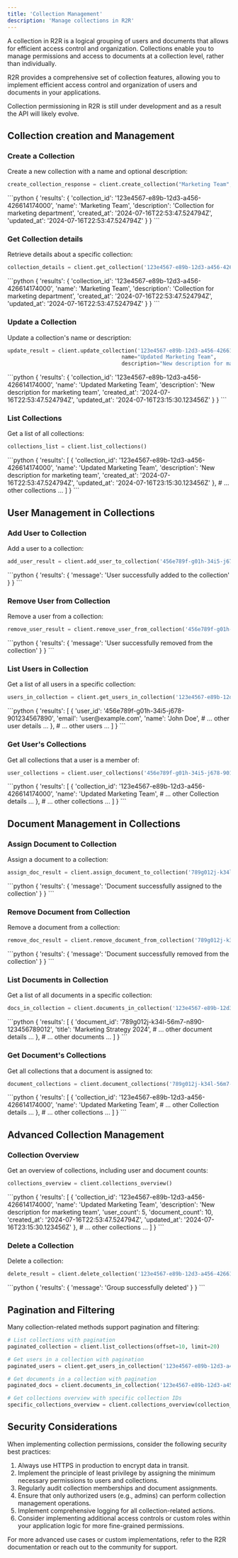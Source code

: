 ```yaml
---
title: 'Collection Management'
description: 'Manage collections in R2R'
---
```


A collection in R2R is a logical grouping of users and documents that allows for efficient access control and organization. Collections enable you to manage permissions and access to documents at a collection level, rather than individually.

R2R provides a comprehensive set of collection features, allowing you to implement efficient access control and organization of users and documents in your applications.


<Note>
Collection permissioning in R2R is still under development and as a result the API will likely evolve.
</Note>


## Collection creation and Management

### Create a Collection

Create a new collection with a name and optional description:

```python
create_collection_response = client.create_collection("Marketing Team", "Collection for marketing department")
```

<AccordionGroup>
  <Accordion title="Response">
    <ResponseField name="response" type="dict">
      ```python
      {
        'results': {
          'collection_id': '123e4567-e89b-12d3-a456-426614174000',
          'name': 'Marketing Team',
          'description': 'Collection for marketing department',
          'created_at': '2024-07-16T22:53:47.524794Z',
          'updated_at': '2024-07-16T22:53:47.524794Z'
        }
      }
      ```
    </ResponseField>
  </Accordion>
</AccordionGroup>

### Get Collection details

Retrieve details about a specific collection:

```python
collection_details = client.get_collection('123e4567-e89b-12d3-a456-426614174000')
```

<AccordionGroup>
  <Accordion title="Response">
    <ResponseField name="response" type="dict">
      ```python
      {
        'results': {
          'collection_id': '123e4567-e89b-12d3-a456-426614174000',
          'name': 'Marketing Team',
          'description': 'Collection for marketing department',
          'created_at': '2024-07-16T22:53:47.524794Z',
          'updated_at': '2024-07-16T22:53:47.524794Z'
        }
      }
      ```
    </ResponseField>
  </Accordion>
</AccordionGroup>

### Update a Collection

Update a collection's name or description:

```python
update_result = client.update_collection('123e4567-e89b-12d3-a456-426614174000',
                                    name="Updated Marketing Team",
                                    description="New description for marketing team")
```

<AccordionGroup>
  <Accordion title="Response">
    <ResponseField name="response" type="dict">
      ```python
      {
        'results': {
          'collection_id': '123e4567-e89b-12d3-a456-426614174000',
          'name': 'Updated Marketing Team',
          'description': 'New description for marketing team',
          'created_at': '2024-07-16T22:53:47.524794Z',
          'updated_at': '2024-07-16T23:15:30.123456Z'
        }
      }
      ```
    </ResponseField>
  </Accordion>
</AccordionGroup>

### List Collections

Get a list of all collections:

```python
collections_list = client.list_collections()
```

<AccordionGroup>
  <Accordion title="Response">
    <ResponseField name="response" type="dict">
      ```python
      {
        'results': [
          {
            'collection_id': '123e4567-e89b-12d3-a456-426614174000',
            'name': 'Updated Marketing Team',
            'description': 'New description for marketing team',
            'created_at': '2024-07-16T22:53:47.524794Z',
            'updated_at': '2024-07-16T23:15:30.123456Z'
          },
          # ... other collections ...
        ]
      }
      ```
    </ResponseField>
  </Accordion>
</AccordionGroup>

## User Management in Collections

### Add User to Collection

Add a user to a collection:

```python
add_user_result = client.add_user_to_collection('456e789f-g01h-34i5-j678-901234567890', '123e4567-e89b-12d3-a456-426614174000')
```

<AccordionGroup>
  <Accordion title="Response">
    <ResponseField name="response" type="dict">
      ```python
      {
        'results': {
          'message': 'User successfully added to the collection'
        }
      }
      ```
    </ResponseField>
  </Accordion>
</AccordionGroup>

### Remove User from Collection

Remove a user from a collection:

```python
remove_user_result = client.remove_user_from_collection('456e789f-g01h-34i5-j678-901234567890', '123e4567-e89b-12d3-a456-426614174000')
```

<AccordionGroup>
  <Accordion title="Response">
    <ResponseField name="response" type="dict">
      ```python
      {
        'results': {
          'message': 'User successfully removed from the collection'
        }
      }
      ```
    </ResponseField>
  </Accordion>
</AccordionGroup>

### List Users in Collection

Get a list of all users in a specific collection:

```python
users_in_collection = client.get_users_in_collection('123e4567-e89b-12d3-a456-426614174000')
```

<AccordionGroup>
  <Accordion title="Response">
    <ResponseField name="response" type="dict">
      ```python
      {
        'results': [
          {
            'user_id': '456e789f-g01h-34i5-j678-901234567890',
            'email': 'user@example.com',
            'name': 'John Doe',
            # ... other user details ...
          },
          # ... other users ...
        ]
      }
      ```
    </ResponseField>
  </Accordion>
</AccordionGroup>

### Get User's Collections

Get all collections that a user is a member of:

```python
user_collections = client.user_collections('456e789f-g01h-34i5-j678-901234567890')
```

<AccordionGroup>
  <Accordion title="Response">
    <ResponseField name="response" type="dict">
      ```python
      {
        'results': [
          {
            'collection_id': '123e4567-e89b-12d3-a456-426614174000',
            'name': 'Updated Marketing Team',
            # ... other Collection details ...
          },
          # ... other collections ...
        ]
      }
      ```
    </ResponseField>
  </Accordion>
</AccordionGroup>

## Document Management in Collections

### Assign Document to Collection

Assign a document to a collection:

```python
assign_doc_result = client.assign_document_to_collection('789g012j-k34l-56m7-n890-123456789012', '123e4567-e89b-12d3-a456-426614174000')
```

<AccordionGroup>
  <Accordion title="Response">
    <ResponseField name="response" type="dict">
      ```python
      {
        'results': {
          'message': 'Document successfully assigned to the collection'
        }
      }
      ```
    </ResponseField>
  </Accordion>
</AccordionGroup>

### Remove Document from Collection

Remove a document from a collection:

```python
remove_doc_result = client.remove_document_from_collection('789g012j-k34l-56m7-n890-123456789012', '123e4567-e89b-12d3-a456-426614174000')
```

<AccordionGroup>
  <Accordion title="Response">
    <ResponseField name="response" type="dict">
      ```python
      {
        'results': {
          'message': 'Document successfully removed from the collection'
        }
      }
      ```
    </ResponseField>
  </Accordion>
</AccordionGroup>

### List Documents in Collection

Get a list of all documents in a specific collection:

```python
docs_in_collection = client.documents_in_collection('123e4567-e89b-12d3-a456-426614174000')
```

<AccordionGroup>
  <Accordion title="Response">
    <ResponseField name="response" type="dict">
      ```python
      {
        'results': [
          {
            'document_id': '789g012j-k34l-56m7-n890-123456789012',
            'title': 'Marketing Strategy 2024',
            # ... other document details ...
          },
          # ... other documents ...
        ]
      }
      ```
    </ResponseField>
  </Accordion>
</AccordionGroup>

### Get Document's Collections

Get all collections that a document is assigned to:

```python
document_collections = client.document_collections('789g012j-k34l-56m7-n890-123456789012')
```

<AccordionGroup>
  <Accordion title="Response">
    <ResponseField name="response" type="dict">
      ```python
      {
        'results': [
          {
            'collection_id': '123e4567-e89b-12d3-a456-426614174000',
            'name': 'Updated Marketing Team',
            # ... other Collection details ...
          },
          # ... other collections ...
        ]
      }
      ```
    </ResponseField>
  </Accordion>
</AccordionGroup>

## Advanced Collection Management

### Collection Overview

Get an overview of collections, including user and document counts:

```python
collections_overview = client.collections_overview()
```

<AccordionGroup>
  <Accordion title="Response">
    <ResponseField name="response" type="dict">
      ```python
      {
        'results': [
          {
            'collection_id': '123e4567-e89b-12d3-a456-426614174000',
            'name': 'Updated Marketing Team',
            'description': 'New description for marketing team',
            'user_count': 5,
            'document_count': 10,
            'created_at': '2024-07-16T22:53:47.524794Z',
            'updated_at': '2024-07-16T23:15:30.123456Z'
          },
          # ... other collections ...
        ]
      }
      ```
    </ResponseField>
  </Accordion>
</AccordionGroup>

### Delete a Collection

Delete a collection:

```python
delete_result = client.delete_collection('123e4567-e89b-12d3-a456-426614174000')
```

<AccordionGroup>
  <Accordion title="Response">
    <ResponseField name="response" type="dict">
      ```python
      {
        'results': {
          'message': 'Group successfully deleted'
        }
      }
      ```
    </ResponseField>
  </Accordion>
</AccordionGroup>

## Pagination and Filtering

Many collection-related methods support pagination and filtering:

```python
# List collections with pagination
paginated_collection = client.list_collections(offset=10, limit=20)

# Get users in a collection with pagination
paginated_users = client.get_users_in_collection('123e4567-e89b-12d3-a456-426614174000', offset=5, limit=10)

# Get documents in a collection with pagination
paginated_docs = client.documents_in_collection('123e4567-e89b-12d3-a456-426614174000', offset=0, limit=50)

# Get collections overview with specific collection IDs
specific_collections_overview = client.collections_overview(collection_ids=['id1', 'id2', 'id3'])
```

## Security Considerations

When implementing collection permissions, consider the following security best practices:

1. Always use HTTPS in production to encrypt data in transit.
2. Implement the principle of least privilege by assigning the minimum necessary permissions to users and collections.
3. Regularly audit collection memberships and document assignments.
4. Ensure that only authorized users (e.g., admins) can perform collection management operations.
5. Implement comprehensive logging for all collection-related actions.
6. Consider implementing additional access controls or custom roles within your application logic for more fine-grained permissions.

For more advanced use cases or custom implementations, refer to the R2R documentation or reach out to the community for support.
